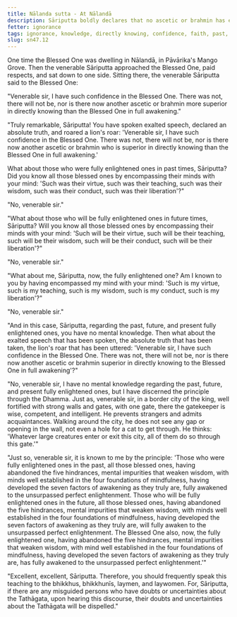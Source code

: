 ```yaml
---
title: Nālanda sutta - At Nālandā
description: Sāriputta boldly declares that no ascetic or brahmin has ever been, nor will ever be, more knowledgeable in directly knowing than the Blessed One in full awakening. He acknowledges that he cannot encompass the minds of all the Buddhas, past, future, or present. However, he understands a principle through the Dhamma - all those who become fully awakened do so by abandoning the five hindrances, establishing their minds in the four foundations of mindfulness, and developing the seven factors of awakening.
fetter: ignorance
tags: ignorance, knowledge, directly knowing, confidence, faith, past, future, present, fully enlightened ones, virtue, teaching, wisdom, conduct, liberation, sn, sn45-56, sn47
slug: sn47.12
---
```


One time the Blessed One was dwelling in Nālandā, in Pāvārika's Mango Grove. Then the venerable Sāriputta approached the Blessed One, paid respects, and sat down to one side. Sitting there, the venerable Sāriputta said to the Blessed One:

"Venerable sir, I have such confidence in the Blessed One. There was not, there will not be, nor is there now another ascetic or brahmin more superior in directly knowing than the Blessed One in full awakening."

"Truly remarkable, Sāriputta! You have spoken exalted speech, declared an absolute truth, and roared a lion's roar: 'Venerable sir, I have such confidence in the Blessed One. There was not, there will not be, nor is there now another ascetic or brahmin who is superior in directly knowing than the Blessed One in full awakening.'

What about those who were fully enlightened ones in past times, Sāriputta? Did you know all those blessed ones by encompassing their minds with your mind: 'Such was their virtue, such was their teaching, such was their wisdom, such was their conduct, such was their liberation'?"

"No, venerable sir."

"What about those who will be fully enlightened ones in future times, Sāriputta? Will you know all those blessed ones by encompassing their minds with your mind: 'Such will be their virtue, such will be their teaching, such will be their wisdom, such will be their conduct, such will be their liberation'?"

"No, venerable sir."

"What about me, Sāriputta, now, the fully enlightened one? Am I known to you by having encompassed my mind with your mind: 'Such is my virtue, such is my teaching, such is my wisdom, such is my conduct, such is my liberation'?"

"No, venerable sir."

"And in this case, Sāriputta, regarding the past, future, and present fully enlightened ones, you have no mental knowledge. Then what about the exalted speech that has been spoken, the absolute truth that has been taken, the lion's roar that has been uttered: 'Venerable sir, I have such confidence in the Blessed One. There was not, there will not be, nor is there now another ascetic or brahmin superior in directly knowing to the Blessed One in full awakening'?"

"No, venerable sir, I have no mental knowledge regarding the past, future, and present fully enlightened ones, but I have discerned the principle through the Dhamma. Just as, venerable sir, in a border city of the king, well fortified with strong walls and gates, with one gate, there the gatekeeper is wise, competent, and intelligent. He prevents strangers and admits acquaintances. Walking around the city, he does not see any gap or opening in the wall, not even a hole for a cat to get through. He thinks: 'Whatever large creatures enter or exit this city, all of them do so through this gate.'"

"Just so, venerable sir, it is known to me by the principle: 'Those who were fully enlightened ones in the past, all those blessed ones, having abandoned the five hindrances, mental impurities that weaken wisdom, with minds well established in the four foundations of mindfulness, having developed the seven factors of awakening as they truly are, fully awakened to the unsurpassed perfect enlightenment. Those who will be fully enlightened ones in the future, all those blessed ones, having abandoned the five hindrances, mental impurities that weaken wisdom, with minds well established in the four foundations of mindfulness, having developed the seven factors of awakening as they truly are, will fully awaken to the unsurpassed perfect enlightenment. The Blessed One also, now, the fully enlightened one, having abandoned the five hindrances, mental impurities that weaken wisdom, with mind well established in the four foundations of mindfulness, having developed the seven factors of awakening as they truly are, has fully awakened to the unsurpassed perfect enlightenment.'"

"Excellent, excellent, Sāriputta. Therefore, you should frequently speak this teaching to the bhikkhus, bhikkhunīs, laymen, and laywomen. For, Sāriputta, if there are any misguided persons who have doubts or uncertainties about the Tathāgata, upon hearing this discourse, their doubts and uncertainties about the Tathāgata will be dispelled."